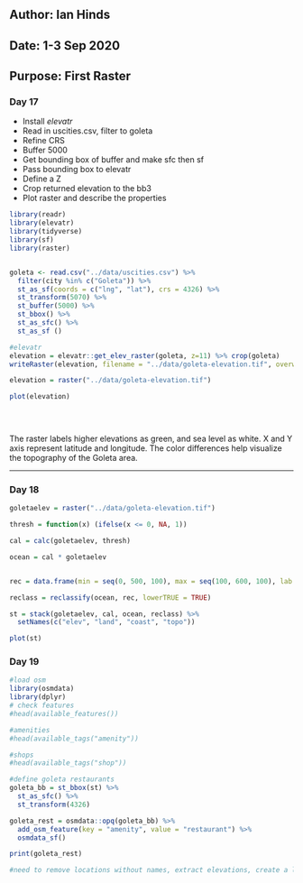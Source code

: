 ## Author: Ian Hinds
## Date: 1-3 Sep 2020
## Purpose: First Raster

### Day 17
- Install *elevatr*
- Read in uscities.csv, filter to goleta
- Refine CRS
- Buffer 5000
- Get bounding box of buffer and make sfc then sf
- Pass bounding box to elevatr
- Define a Z
- Crop returned elevation to the bb3
- Plot raster and describe the properties
```r
library(readr)
library(elevatr)
library(tidyverse)
library(sf)
library(raster)


goleta <- read.csv("../data/uscities.csv") %>%
  filter(city %in% c("Goleta")) %>%
  st_as_sf(coords = c("lng", "lat"), crs = 4326) %>%
  st_transform(5070) %>%
  st_buffer(5000) %>%
  st_bbox() %>%
  st_as_sfc() %>%
  st_as_sf ()

#elevatr
elevation = elevatr::get_elev_raster(goleta, z=11) %>% crop(goleta)
writeRaster(elevation, filename = "../data/goleta-elevation.tif", overwrite = TRUE)

elevation = raster("../data/goleta-elevation.tif")

plot(elevation)

                         
                        


```

The raster labels higher elevations as green, and sea level as white. X and Y axis represent latitude and longitude. The color differences help visualize the topography of the Goleta area.

*****

### Day 18
```r
goletaelev = raster("../data/goleta-elevation.tif")

thresh = function(x) (ifelse(x <= 0, NA, 1))

cal = calc(goletaelev, thresh)

ocean = cal * goletaelev


rec = data.frame(min = seq(0, 500, 100), max = seq(100, 600, 100), lab = c(0:5))

reclass = reclassify(ocean, rec, lowerTRUE = TRUE)

st = stack(goletaelev, cal, ocean, reclass) %>%
  setNames(c("elev", "land", "coast", "topo")) 

plot(st)

```
### Day 19
```r
#load osm
library(osmdata)
library(dplyr)
# check features
#head(available_features())

#amenities
#head(available_tags("amenity"))

#shops
#head(available_tags("shop"))

#define goleta restaurants
goleta_bb = st_bbox(st) %>%
  st_as_sfc() %>%
  st_transform(4326)

goleta_rest = osmdata::opq(goleta_bb) %>%
  add_osm_feature(key = "amenity", value = "restaurant") %>%
  osmdata_sf()

print(goleta_rest)

#need to remove locations without names, extract elevations, create a leaflet map



```

